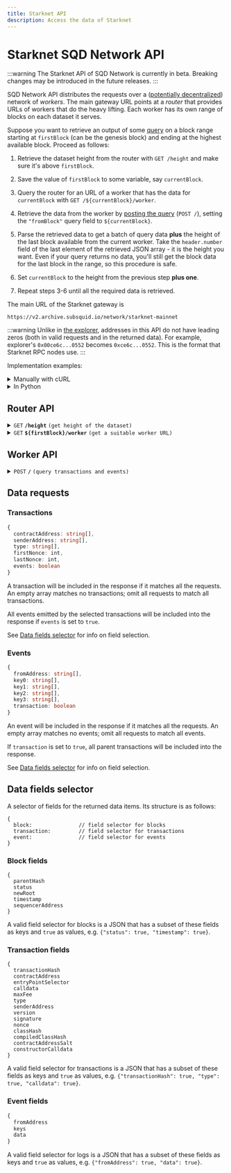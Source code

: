 ```yaml
---
title: Starknet API
description: Access the data of Starknet
---
```


# Starknet SQD Network API

:::warning
The Starknet API of SQD Network is currently in beta. Breaking changes may be introduced in the future releases.
:::

SQD Network API distributes the requests over a ([potentially decentralized](/subsquid-network/faq)) network of _workers_. The main gateway URL points at a _router_ that provides URLs of workers that do the heavy lifting. Each worker has its own range of blocks on each dataset it serves.

Suppose you want to retrieve an output of some [query](#worker-api) on a block range starting at `firstBlock` (can be the genesis block) and ending at the highest available block. Proceed as follows:

1. Retrieve the dataset height from the router with `GET /height` and make sure it's above `firstBlock`.

2. Save the value of `firstBlock` to some variable, say `currentBlock`.

3. Query the router for an URL of a worker that has the data for `currentBlock` with `GET /${currentBlock}/worker`.

4. Retrieve the data from the worker by [posting the query](#worker-api) (`POST /`), setting the `"fromBlock"` query field to `${currentBlock}`.

5. Parse the retrieved data to get a batch of query data **plus** the height of the last block available from the current worker. Take the `header.number` field of the last element of the retrieved JSON array - it is the height you want. Even if your query returns no data, you'll still get the block data for the last block in the range, so this procedure is safe.

6. Set `currentBlock` to the height from the previous step **plus one**.

7. Repeat steps 3-6 until all the required data is retrieved.

The main URL of the Starknet gateway is
```
https://v2.archive.subsquid.io/network/starknet-mainnet
```

:::warning
Unlike in [the explorer](https://starkscan.co), addresses in this API do not have leading zeros (both in valid requests and in the returned data). For example, explorer's `0x00ce6c...0552` becomes `0xce6c...0552`. This is the format that Starknet RPC nodes use.
:::

Implementation examples:

<details>

<summary>Manually with cURL</summary>

Suppose we want data on all txs sent by `Layerswap`/`0x19252b1deef483477c4d30cfcc3e5ed9c82fafea44669c182a45a01b4fdb97a` starting from block 600_000. The steps are:

1. Verify that the dataset has reached the required height:
   ```bash
   curl https://v2.archive.subsquid.io/network/starknet-mainnet/height
   ```
   Output
   ```
   632494
   ```

2. Remember that your current height is 600000.

3. Get a worker URL for the current height:
   ```bash
   curl https://v2.archive.subsquid.io/network/starknet-mainnet/600000/worker
   ```
   Output
   ```
   https://rb03.sqd-archive.net/worker/query/czM6Ly9zdGFya25ldC1tYWlubmV0
   ```

4. Retrieve the data from the current worker
   ```bash
   curl https://rb03.sqd-archive.net/worker/query/czM6Ly9zdGFya25ldC1tYWlubmV0 \
   -X 'POST' -H 'content-type: application/json' -H 'accept: application/json' \
   -d '{
       "type": "starknet",
       "fromBlock":600000,
       "toBlock":632494,
       "fields":{"transaction":{"transactionHash":true}},
       "transactions":[{"senderAddress":["0x19252b1deef483477c4d30cfcc3e5ed9c82fafea44669c182a45a01b4fdb97a"]}]
   }' | jq
   ```

   Output:
   ```json
   [
     {
       "header": {
         "number": 600000,
         "hash": "0x898fe7f61f5d662199d223de496988f221d150ed054f2fe5e681b2988b9e2c"
       },
       "transactions": []
     },
     {
       "header": {
         "number": 600007,
         "hash": "0x44aa251cee1baaf3f19accefd223ce5208815686c881bf645ffb3e3348a5ddc"
       },
       "transactions": [
         {
           "transactionIndex": 24,
           "transactionHash": "0x6a88edb0713769de4ad4d450df70911c3e9a7e8253c135c9574d0b3542ced18"
         }
       ]
     },
     ...
     {
       "header": {
         "number": 617979,
         "hash": "0x7f6a8516a91eefa6a65972c47002cbe3851e3c4287f670c914850960d29ca29"
       },
       "transactions": []
     }
   ]
   ```

5. Parse the retrieved data:
   - Grab the network data you requested from the list items with non-empty data fields (`transactions`, `events`). For the example above, this data will include the txn `0x6a88...`.
   - Observe that we received the data up to and including block 617979.

6. To get the rest of the data, update the current height to 617980 and go to step 3.
   - Note how the worker URL you're getting while repeating step 3 points to a different host than before. This is how data storage and reads are distributed across the SQD Network.

7. Repeat steps 3 through 6 until the dataset height of 632494 is reached.

</details>

<details>

<summary>In Python</summary>

```python
def get_text(url: str) -> str:
    res = requests.get(url)
    res.raise_for_status()
    return res.text

def dump(
    gateway_url: str,
    query: Query,
    first_block: int,
    last_block: int
) -> None:
    assert 0 <= first_block <= last_block
    query = dict(query)  # copy query to mess with it later

    dataset_height = int(get_text(f'{gateway_url}/height'))
    next_block = first_block
    last_block = min(last_block, dataset_height)

    while next_block <= last_block:
        worker_url = get_text(f'{gateway_url}/{next_block}/worker')

        query['fromBlock'] = next_block
        query['toBlock'] = last_block
        res = requests.post(worker_url, json=query)
        res.raise_for_status()
        blocks = res.json()

        last_processed_block = blocks[-1]['header']['number']
        next_block = last_processed_block + 1
        for block in blocks:
            print(json.dumps(block))
```
Full code [here](https://gist.github.com/eldargab/2e007a293ac9f82031d023f1af581a7d).

</details>

## Router API

<details>

<summary><code>GET</code> <code><b>/height</b></code> <code>(get height of the dataset)</code></summary>

**Example response:** `632494`.

</details>

<details>

<summary><code>GET</code> <code><b>$&#123;firstBlock&#125;/worker</b></code> <code>(get a suitable worker URL)</code></summary>

The returned worker is capable of processing `POST /` requests in which the `"fromBlock"` field is equal to `${firstBlock}`.

**Example response:** `https://rb06.sqd-archive.net/worker/query/czM6Ly9zdGFya25ldC1tYWlubmV0`.

</details>

## Worker API

<details>

<summary><code>POST</code> <code><b>/</b></code> <code>(query transactions and events)</code></summary>

##### Query Fields

- **type**: `"starknet"`.
- **fromBlock**: Block number to start from (inclusive).
- **toBlock**: (optional) Block number to end on (inclusive). If this is not given, the query will go on for a fixed amount of time or until it reaches the height of the dataset.
- **includeAllBlocks**: (optional) If true, the Network will include blocks that contain no data selected by data requests into its response.
- **fields**: (optional) A [selector](#data-fields-selector) of data fields to retrieve. Common for all data items.
- **transactions**: (optional) A list of [transaction requests](#transactions). An empty list requests no data.
- **events**: (optional) A list of [event requests](#events). An empty list requests no data.

The response is a JSON array of per-block data items that covers a block range starting from `fromBlock`. The last block of the range is determined by the worker. You can find it by looking at the `header.number` field of the last element in the response array.

The first and the last block in the range are returned even if all data requests return no data for the range.

In most cases the returned range will not contain all the range requested by the user (i.e. the last block of the range will not be `toBlock`). To continue, [retrieve a new worker URL](#router-api) for blocks starting at the end of the current range *plus one block* and repeat the query with an updated value of `fromBlock`.

<details>

<summary>

##### Example Request
</summary>

```json
{
  "type": "starknet",
  "fromBlock":632000,
  "toBlock":632494,
  "fields": {
    "block": {
      "timestamp": true
    },
    "event": {
      "keys": true,
      "data": true
    },
    "transaction": {
      "transactionHash":true
    }
  },
  "events": [
    {
      "fromAddress": [
        "0x19252b1deef483477c4d30cfcc3e5ed9c82fafea44669c182a45a01b4fdb97a"
      ],
      "transaction": true
    }
  ]
}
```

</details>

<details>

<summary>

##### Example Response
</summary>

```json
[
  {
    "header": {
      "number": 632000,
      "hash": "0xdfebe2b6af20dfe7f27d5fe8b1b4e8ee48ad812ce9bfd9c756c9db7dbcdb22",
      "timestamp": 1712950160
    },
    "transactions": [
      {
        "transactionIndex": 110,
        "transactionHash": "0x151fa3c8633e6ed71301af4afc8f73a141ef39cca1d51d0f72d66a11911e2f3"
      },
      {
        "transactionIndex": 306,
        "transactionHash": "0x7e1c307624c5c78e311e2a08f0355dfef80e6fc6ed47c64ceda757e044f2c85"
      }
    ],
    "events": [
      {
        "transactionIndex": 110,
        "eventIndex": 1,
        "keys": [
          "0x1dcde06aabdbca2f80aa51392b345d7549d7757aa855f7e37f5d335ac8243b1",
          "0x151fa3c8633e6ed71301af4afc8f73a141ef39cca1d51d0f72d66a11911e2f3"
        ],
        "data": [
          "0x1",
          "0x1",
          "0x1"
        ]
      },
      {
        "transactionIndex": 306,
        "eventIndex": 1,
        "keys": [
          "0x1dcde06aabdbca2f80aa51392b345d7549d7757aa855f7e37f5d335ac8243b1",
          "0x7e1c307624c5c78e311e2a08f0355dfef80e6fc6ed47c64ceda757e044f2c85"
        ],
        "data": [
          "0x1",
          "0x1",
          "0x1"
        ]
      }
    ]
  },
  ...
  {
    "header": {
      "number": 632492,
      "hash": "0x440ee029f2a970b2546eb39ab23075659ec8e0246c94f62d21e21f912dfb58d",
      "timestamp": 1713049189
    },
    "transactions": [
      {
        "transactionIndex": 125,
        "transactionHash": "0x61bd3d233cfe9cb387f3b016127ffb0d66d265c2593f80a317404e2f3c334bb"
      }
    ],
    "events": [
      {
        "transactionIndex": 125,
        "eventIndex": 1,
        "keys": [
          "0x1dcde06aabdbca2f80aa51392b345d7549d7757aa855f7e37f5d335ac8243b1",
          "0x61bd3d233cfe9cb387f3b016127ffb0d66d265c2593f80a317404e2f3c334bb"
        ],
        "data": [
          "0x1",
          "0x1",
          "0x1"
        ]
      }
    ]
  },
  {
    "header": {
      "number": 632494,
      "hash": "0x2782c5ca3f1d3eb2e4c085fc17908b9b86bfe91807cd452374bcb40b2245925",
      "timestamp": 1713049569
    },
    "transactions": [],
    "events": []
  }
]
```
</details>

</details>

## Data requests

### Transactions

```ts
{
  contractAddress: string[],
  senderAddress: string[],
  type: string[],
  firstNonce: int,
  lastNonce: int,
  events: boolean
}
```
A transaction will be included in the response if it matches all the requests. An empty array matches no transactions; omit all requests to match all transactions.

All events emitted by the selected transactions will be included into the response if `events` is set to `true`.

See [Data fields selector](#data-fields-selector) for info on field selection.

### Events

```ts
{
  fromAddress: string[],
  key0: string[],
  key1: string[],
  key2: string[],
  key3: string[],
  transaction: boolean
}
```
An event will be included in the response if it matches all the requests. An empty array matches no events; omit all requests to match all events.

If `transaction` is set to `true`, all parent transactions will be included into the response.

See [Data fields selector](#data-fields-selector) for info on field selection.

## Data fields selector

A selector of fields for the returned data items. Its structure is as follows:

```
{
  block:               // field selector for blocks
  transaction:         // field selector for transactions
  event:               // field selector for events
}
```

### Block fields

```
{
  parentHash
  status
  newRoot
  timestamp
  sequencerAddress
}
```
A valid field selector for blocks is a JSON that has a subset of these fields as keys and `true` as values, e.g. `{"status": true, "timestamp": true}`.

### Transaction fields

```
{
  transactionHash
  contractAddress
  entryPointSelector
  calldata
  maxFee
  type
  senderAddress
  version
  signature
  nonce
  classHash
  compiledClassHash
  contractAddressSalt
  constructorCalldata
}
```
A valid field selector for transactions is a JSON that has a subset of these fields as keys and `true` as values, e.g. `{"transactionHash": true, "type": true, "calldata": true}`.

### Event fields

```ts
{
  fromAddress
  keys
  data
}
```
A valid field selector for logs is a JSON that has a subset of these fields as keys and `true` as values, e.g. `{"fromAddress": true, "data": true}`.

